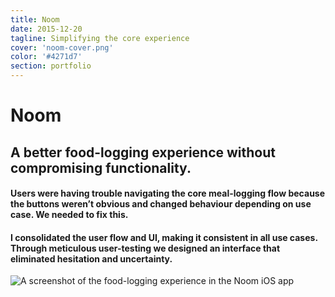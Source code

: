 ```yaml
---
title: Noom
date: 2015-12-20
tagline: Simplifying the core experience
cover: 'noom-cover.png'
color: '#4271d7'
section: portfolio
---
```


# Noom

<div class="tldr" markdown="1">

## A better food-logging experience without compromising functionality.

#### Users were having trouble navigating the core meal-logging flow because the buttons weren’t obvious and changed behaviour depending on use case. We needed to fix this.

#### I consolidated the user flow and UI, making it consistent in all use cases. Through meticulous user-testing we designed an interface that eliminated hesitation and uncertainty.

<div class="cover-image vertical">

![A screenshot of the food-logging experience in the Noom iOS app](../../images/portfolio/cover/noom-cover.png)
</div>

</div>

<!-- ## Problem

Noom—based in midtown Manhattan—combats obesity, diabetes, and hypertension with lifestyle and behaviour change. Meal logging is a must-have feature in the app that gives constructive feedback on users' eating habits. Logging the food you’ve eaten must be quick and intuitive, and give insightful feedback.

<div class="vertical">

![People didn't realize the check was a button, and were never quite sure what the back button would do.](../../images/portfolio/noom/noom_logging-existing.png)
</div>

We observed users and saw that they were often unsure of what to do when navigating between different views while logging food. People weren't noticing the _back_ or _check_ buttons, and the buttons didn't always work the way people expected them to. On top of that, the UI and flow would subtly change depending on the entry case.

### Mental Models

We noticed that part of the issue may be that the concept model of the feature may not be in sync with common mental models that users had.

After observing some remote tests and asking direct questions to local testers, we were able to nail down what we saw to be the most common mental model for the people tested. By establishing a grocery shopping metaphor and how users expected each to behave, we developed a concept model for the food-logging feature that we would use to base future design decisions off.

![The Grocery shopping metaphor used to communicate the concept model during the design process.](../../images/portfolio/noom/noom-concept-model.png)

##Requirements

We knew we would have to simplify the workflow and make the interface much more clear. From several specific criteria, we ended up with two overarching user requirements:

**Users will act with confidence:** All interactive elements will have a single clear purpose.

**Users will not get lost:** All cases will have an understandable  flow and architecture.

## Iteration

A main cause of confusion was that the interface and flow were different depending on whether you were logging a new meal or editing an old one. 

The most basic solution to solving the confusion was to eliminate different cases, and settle on a single, universal flow for all cases. The issue with that is one of the entry cases now requires navigation through a meaningless screen to achieve the goal (i.e. If I'm editing a meal, I'm treated as if I'm logging a new one, or vice-versa).

### Going *Back*

Another problem was that users struggled to go back to the home screen, or worse, accidentally went back when they didn't want to. Since a user can start the workflow anywhere, both the _cart_ and _search_ screens needed an intuitive way to return to the home screen.

Traditionally, this has been done with the back arrow, but we noticed this was too ambiguous. "Am I going back home, or to the previous screen?" users would think, and the correct answer depended on whether they were logging a new meal or editing. After some research and experimentation, we found that the clearest way to convey this behaviour was to use a _cross_ (or ╳ ) icon.

![Testing the individual screens and button styles was promising, and showed a lot of improvement from the original workflow.](../../images/portfolio/noom/noom_logging-vc.png)

When prototyping screen transitions we noticed a problem. 
When the screens animated from one to the other, the behaviour of the _close_ button was still ambiguous on the second screen. We found that there was a near 50/50 split between users who expected the button to close the entire flow vs. the current screen. This was because a second _close_ button animated over top of the first

###*One X* to rule them all

These weren’t two _separate_ screens, but two parts of one experience. By designing the interaction and animation thoughtfully, I could convey the feeling of a single context in these two views.

I worked on this idea, and made an Origami prototype to show the single-context idea. While the interactions are a little over-designed, they effectively convey the single-context of food logging. 

<figure class='folio_image' id='origami-prototype'>
	<iframe src="https://player.vimeo.com/video/157767592/?title=0&amp;byline=0&amp;loop=1" frameborder="0" webkitallowfullscreen mozallowfullscreen allowfullscreen></iframe>
<figcaption>I would need to tone down the animation if I wanted to get developers to build this.</figcaption>
</figure>

Finally, we had a single close button for both views, and an intuitive way to flip between them. I toned down the interaction to make it simpler to build, and by keeping a static close button and making the header a uniform size, it was possible to achieve the feeling of a single context for meal logging.

<figure class='folio_image' id='final-prototype'>
	<iframe src="https://player.vimeo.com/video/157767466/?title=0&amp;byline=0&amp;loop=1" frameborder="0" webkitallowfullscreen mozallowfullscreen allowfullscreen></iframe>
<figcaption>The final prototype I sent to the development team</figcaption>
</figure>


##Testing & Validation

With the help of our User Research team we tested our designs and rated their performance against the usability criteria. We compiled these into a decision matrix, and included a developer estimate for each design. With this chart we were able to convince management that this design solved the problems, and got developer time to build the improvements.

We also tested different _cart_, and _add more_ button designs. The buttons in the final prototype were the winning variants. 

![The decision matrix we used to rank and justify the design decisions](../../images/portfolio/noom/noom_logging-matrix.png)

## A Legacy
The Noom app features this version of the meal-logging workflow to date, and while my internship finished before the feature launched, I was told by the VP Engineering that the modifications I made to the workflow made a significant impact to user-reported ease in meal logging (a tracked KPI). 

I'm grateful to have been part of a great design team that recently won the [2017 Red Dot Award](https://www.newswire.com/news/noom-coach-is-awarded-the-2017-red-dot-award-for-outstanding-design-19935974) for outstanding design. -->


